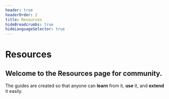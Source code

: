```yaml
---
header: true
headerOrder: 2
title: Resources
hideBreadcrumbs: true
hideLanguageSelector: true
---
```


# Resources

## Welcome to the Resources page for community.

The guides are created so that anyone can **learn** from it, **use** it, and **extend** it easily.
